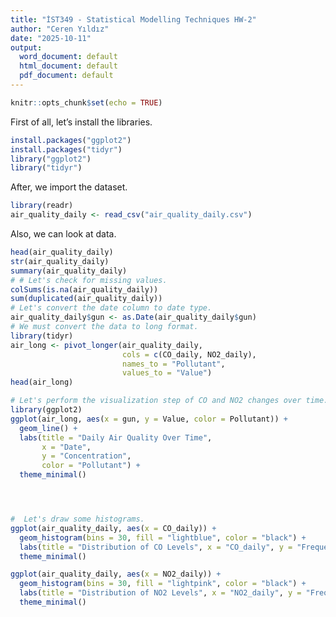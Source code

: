 ```yaml
---
title: "İST349 - Statistical Modelling Techniques HW-2"
author: "Ceren Yıldız"
date: "2025-10-11"
output:
  word_document: default
  html_document: default
  pdf_document: default
---
```


```r
knitr::opts_chunk$set(echo = TRUE)
```

First of all, let's install the libraries.
```r
install.packages("ggplot2")
install.packages("tidyr")
library("ggplot2")
library("tidyr")
```
 After, we import the dataset.
```r
library(readr)
air_quality_daily <- read_csv("air_quality_daily.csv")

```
 Also, we can look at data.
```r
head(air_quality_daily)
str(air_quality_daily)
summary(air_quality_daily)
# # Let's check for missing values.
colSums(is.na(air_quality_daily))
sum(duplicated(air_quality_daily))
# Let's convert the date column to date type.
air_quality_daily$gun <- as.Date(air_quality_daily$gun)
# We must convert the data to long format.
library(tidyr)
air_long <- pivot_longer(air_quality_daily,
                         cols = c(CO_daily, NO2_daily),
                         names_to = "Pollutant",
                         values_to = "Value")
head(air_long)

# Let's perform the visualization step of CO and NO2 changes over time.
library(ggplot2)
ggplot(air_long, aes(x = gun, y = Value, color = Pollutant)) +
  geom_line() +
  labs(title = "Daily Air Quality Over Time",
       x = "Date",
       y = "Concentration",
       color = "Pollutant") +
  theme_minimal()




#  Let's draw some histograms.
ggplot(air_quality_daily, aes(x = CO_daily)) +
  geom_histogram(bins = 30, fill = "lightblue", color = "black") +
  labs(title = "Distribution of CO Levels", x = "CO_daily", y = "Frequency") +
  theme_minimal()

ggplot(air_quality_daily, aes(x = NO2_daily)) +
  geom_histogram(bins = 30, fill = "lightpink", color = "black") +
  labs(title = "Distribution of NO2 Levels", x = "NO2_daily", y = "Frequency") +
  theme_minimal()





```
 
 
 

